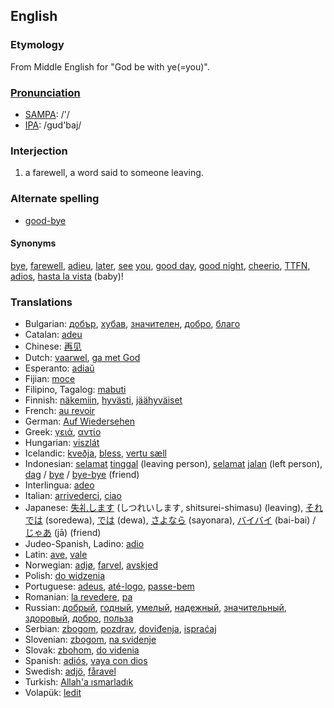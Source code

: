 ==English==
=== Etymology ===
From Middle English for "God be with ye(=you)".

===[[Pronunciation]]===
*[[w:SAMPA|SAMPA]]: /'/
*[[w:IPA|IPA]]: /gʊd'baj/

===Interjection===
#a farewell, a word said to someone leaving.

===Alternate spelling===
*[[good-bye]]

==== Synonyms ====
[[bye]], [[farewell]], [[adieu]], [[later]], [[see]] [[you]], [[good day]], [[good night]], [[cheerio]], [[TTFN]], [[adios]], [[hasta la vista]] (baby)!

=== Translations ===
*Bulgarian: [[добър]], [[хубав]], [[значителен]], [[добро]], [[благо]]
*Catalan: [[adeu]]
*Chinese: [[再见]]
*Dutch: [[vaarwel]], [[ga met God]]
*Esperanto: [[adiaŭ]]
*Fijian: [[moce]]
*Filipino, Tagalog: [[mabuti]]
*Finnish: [[näkemiin]], [[hyvästi]], [[jäähyväiset]]
*French: [[au revoir]]
*German: [[Auf Wiedersehen]]
*Greek: [[γειά]], [[αντίο]]
*Hungarian: [[viszlát]]
*Icelandic: [[kveðja]], [[bless]], [[vertu sæll]]
*Indonesian: [[selamat]] [[tinggal]] (leaving person), [[selamat]] [[jalan]] (left person), [[dag]] / [[bye]] / [[bye-bye]] (friend)
*Interlingua: [[adeo]]
*Italian: [[arrivederci]], [[ciao]]
*Japanese: [[失礼します]] (しつれいします, shitsurei-shimasu) (leaving), [[それでは]] (soredewa), [[では]] (dewa), [[さよなら]] (sayonara), [[バイバイ]] (bai-bai) / [[じゃあ]] (jā) (friend)
*Judeo-Spanish, Ladino: [[adio]]
*Latin: [[ave]], [[vale]]
*Norwegian: [[adjø]], [[farvel]], [[avskjed]]
*Polish: [[do widzenia]]
*Portuguese: [[adeus]], [[até-logo]], [[passe-bem]]
*Romanian: [[la revedere]], [[pa]]
*Russian: [[добрый]], [[годный]], [[умелый]], [[надежный]], [[значительный]], [[здоровый]], [[добро]], [[польза]]
*Serbian: [[zbogom]], [[pozdrav]], [[doviđenja]], [[ispraćaj]]
*Slovenian: [[zbogom]], [[na svidenje]]
*Slovak: [[zbohom]], [[do videnia]]
*Spanish: [[adiós]], [[vaya con dios]]
*Swedish: [[adjö]], [[fåravel]]
*Turkish: [[Allah'a ısmarladık]]
*Volapük: [[ledit]]